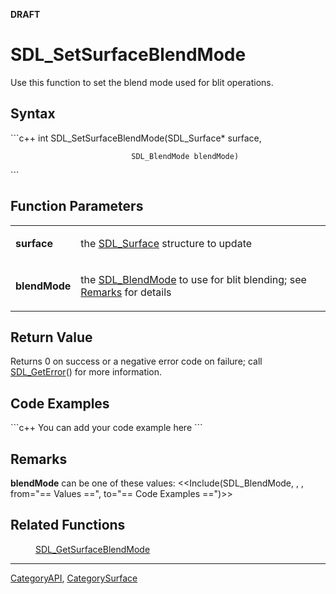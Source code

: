 <!-- pragma section-numbers off -->
<!-- pragma disable-camelcase -->
'''DRAFT'''

= SDL_SetSurfaceBlendMode =
Use this function to set the blend mode used for blit operations.


== Syntax ==
```c++
int SDL_SetSurfaceBlendMode(SDL_Surface*  surface,
                            SDL_BlendMode blendMode)
```

== Function Parameters ==
{|
|'''surface'''
|the [[SDL_Surface]] structure to update
|-
|'''blendMode'''
|the [[SDL_BlendMode]] to use for blit blending; see [[#Remarks|Remarks]] for details
|}

== Return Value ==
Returns 0 on success or a negative error code on failure; call [[SDL_GetError]]() for more information.

== Code Examples ==
```c++
You can add your code example here
```

== Remarks ==
'''blendMode''' can be one of these values: <<Include(SDL_BlendMode, , , from="== Values ==", to="== Code Examples ==")>>

== Related Functions ==
:[[SDL_GetSurfaceBlendMode]]

----
[[CategoryAPI]], [[CategorySurface]]
